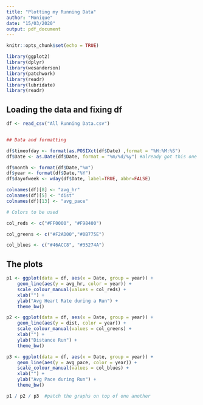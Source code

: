 ```yaml
---
title: "Plotting my Running Data"
author: "Monique"
date: "15/03/2020"
output: pdf_document
---
```


```r
knitr::opts_chunk$set(echo = TRUE)
```

```r
library(ggplot2)
library(dplyr)
library(wesanderson)
library(patchwork)
library(readr)
library(lubridate)
library(readr)
```

## Loading the data and fixing df

```r
df <- read_csv("All Running Data.csv")


## Data and formatting

df$timeofday <- format(as.POSIXct(df$Date) ,format = "%H:%M:%S") 
df$Date <- as.Date(df$Date, format = "%m/%d/%y") #already got this one from the answers above

df$month <- format(df$Date,"%m")
df$year <- format(df$Date,"%Y")
df$dayofweek <- wday(df$Date, label=TRUE, abbr=FALSE)

colnames(df)[8] <- "avg_hr"
colnames(df)[5] <- "dist"
colnames(df)[13] <- "avg_pace"

# Colors to be used

col_reds <- c("#FF0000", "#F98400")

col_greens <- c("#F2AD00","#0B775E")

col_blues <- c("#46ACC8", "#35274A")
```

## The plots 

```r
p1 <- ggplot(data = df, aes(x = Date, group = year)) +
    geom_line(aes(y = avg_hr, color = year)) +
    scale_colour_manual(values = col_reds) +
    xlab("") +
    ylab("Avg Heart Rate during a Run") +
    theme_bw() 

p2 <- ggplot(data = df, aes(x = Date, group = year)) +
    geom_line(aes(y = dist, color = year)) +
    scale_colour_manual(values = col_greens) +
    xlab("") +
    ylab("Distance Run") +
    theme_bw()

p3 <- ggplot(data = df, aes(x = Date, group = year)) +
    geom_line(aes(y = avg_pace, color = year)) +
    scale_colour_manual(values = col_blues) +
    xlab("") +
    ylab("Avg Pace during Run") +
    theme_bw()

p1 / p2 / p3  #patch the graphs on top of one another

```

